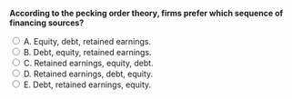 ::: {.question-block}

<form onsubmit="event.preventDefault(); checkAnswer('module9_mcq_q10')" data-correct-answer="D">
<strong style="display: block;">According to the pecking order theory, firms prefer which sequence of financing sources?</strong>

<label><input type="radio" name="module9_mcq_q10" value="A"> A. Equity, debt, retained earnings.</label><br>
<label><input type="radio" name="module9_mcq_q10" value="B"> B. Debt, equity, retained earnings.</label><br>
<label><input type="radio" name="module9_mcq_q10" value="C"> C. Retained earnings, equity, debt.</label><br>
<label><input type="radio" name="module9_mcq_q10" value="D"> D. Retained earnings, debt, equity.</label><br>
<label><input type="radio" name="module9_mcq_q10" value="E"> E. Debt, retained earnings, equity.</label><br>
</form>

<div id="feedback-module9_mcq_q10" class="feedback" data-status="" style="display:none;">
✅ D is correct. Firms use internal funds first, then debt, and issue equity only as a last resort to minimize information costs.
</div>

:::
